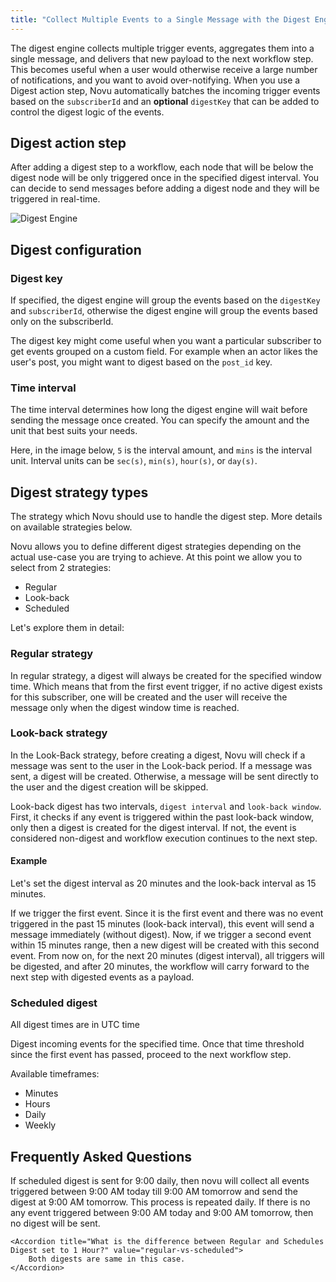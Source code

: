 ```yaml
---
title: "Collect Multiple Events to a Single Message with the Digest Engine"
---
```


The digest engine collects multiple trigger events, aggregates them into a single message, and delivers that new payload to the next workflow step.
This becomes useful when a user would otherwise receive a large number of notifications, and you want to avoid over-notifying. When you use a Digest action step, Novu automatically batches the incoming trigger events based on the `subscriberId` and an **optional** `digestKey` that can be added to control the digest logic of the events.

## Digest action step

After adding a digest step to a workflow, each node that will be below the digest node will be only triggered once in the specified digest interval.
You can decide to send messages before adding a digest node and they will be triggered in real-time.

<img src="/workflow/media-assets/digest-engine.png" alt="Digest Engine" />

## Digest configuration

### Digest key

If specified, the digest engine will group the events based on the `digestKey` and `subscriberId`, otherwise the digest engine will group the events based only on the subscriberId.

The digest key might come useful when you want a particular subscriber to get events grouped on a custom field. For example when an actor likes the user's post, you might want to digest based on the `post_id` key.

### Time interval

The time interval determines how long the digest engine will wait before sending the message once created. You can specify the amount and the unit that best suits your needs.

Here, in the image below, `5` is the interval amount, and `mins` is the interval unit. Interval units can be `sec(s)`, `min(s)`, `hour(s)`, or `day(s)`.

## Digest strategy types

The strategy which Novu should use to handle the digest step. More details on available strategies below.

Novu allows you to define different digest strategies depending on the actual use-case you are trying to achieve. At this point we allow you to select from 2 strategies:

- Regular
- Look-back
- Scheduled

Let's explore them in detail:

### Regular strategy

In regular strategy, a digest will always be created for the specified window time. Which means that from the first event trigger, if no active digest exists for this subscriber, one will be created and the user will receive the message only when the digest window time is reached.

### Look-back strategy

In the Look-Back strategy, before creating a digest, Novu will check if a message was sent to the user in the Look-back period. If a message was sent, a digest will be created. Otherwise, a message will be sent directly to the user and the digest creation will be skipped.

Look-back digest has two intervals, `digest interval` and `look-back window`. First, it checks if any event is triggered within the past look-back window, only then a digest is created for the digest interval. If not, the event is considered non-digest and workflow execution continues to the next step.

#### Example

Let's set the digest interval as 20 minutes and the look-back interval as 15 minutes.

If we trigger the first event. Since it is the first event and there was no event triggered in the past 15 minutes (look-back interval), this event will send a message immediately (without digest).
Now, if we trigger a second event within 15 minutes range, then a new digest will be created with this second event. From now on, for the next 20 minutes (digest interval), all triggers will be digested, and after 20 minutes, the workflow will carry forward to the next step with digested events as a payload.

### Scheduled digest

<Callout type="info">All digest times are in UTC time</Callout>

Digest incoming events for the specified time. Once that time threshold since the first event has passed, proceed to the next workflow step.

Available timeframes:
- Minutes
- Hours
- Daily
- Weekly

## Frequently Asked Questions

<Accordions type="single">
    <Accordion title="If scheduled digest is set for 9:00 AM daily then will the digest be sent at 9:00 AM every day without any event triggered?" value="scheduled-digest">
        If scheduled digest is sent for 9:00 daily, then novu will collect all events triggered between 9:00 AM today till 9:00 AM tomorrow and send the digest at 9:00 AM tomorrow. This process is repeated daily. If there is no any event triggered between 9:00 AM today and 9:00 AM tomorrow, then no digest will be sent.
    </Accordion>

    <Accordion title="What is the difference between Regular and Schedules Digest set to 1 Hour?" value="regular-vs-scheduled">
        Both digests are same in this case.
    </Accordion>
</Accordions>

